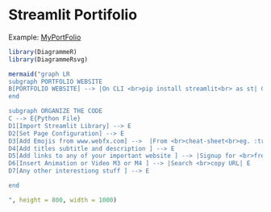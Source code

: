 # Streamlit Portifolio
Example: [MyPortFolio](https://tmbuza-tmb-portfolio-tmb-15tiuk.streamlitapp.com/)
```r
library(DiagrammeR)
library(DiagrammeRsvg)

mermaid("graph LR
subgraph PORTFOLIO WEBSITE
B[PORTFOLIO WEBSITE] --> |On CLI <br>pip install streamlit<br> as st| C[Create a Python Code]
end

subgraph ORGANIZE THE CODE
C --> E{Python File}
D1[Import Streamlit Library] --> E
D2[Set Page Configuration] --> E
D3[Add Emojis from www.webfx.com] -->  |From <br>cheat-sheet<br>eg. :trophy:|E
D4[Add titles subtitle and description ] --> E
D5[Add links to any of your important website ] --> |Signup for <br>free animation| E
D6[Insert Animation or Video M3 or M4 ] --> |Search <br>copy URL| E
D7[Any other interestiong stuff ] --> E

end 

", height = 800, width = 1000)

```





